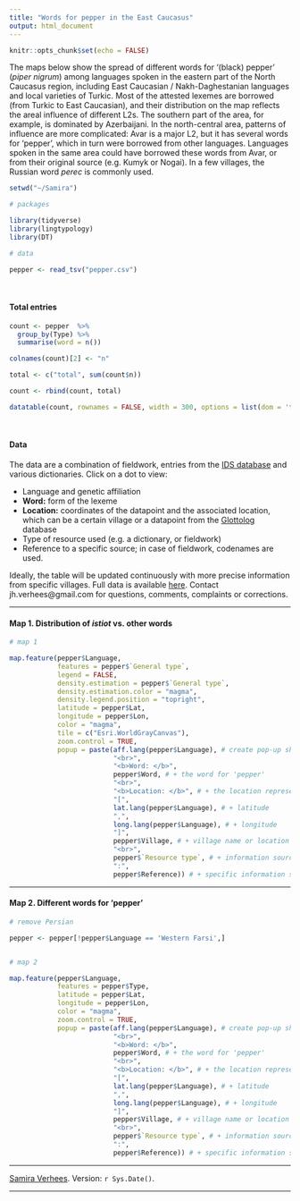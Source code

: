 ---
title: "Words for pepper in the East Caucasus"
output: html_document
---

```{r setup, include=FALSE, message = FALSE, warning = FALSE}
knitr::opts_chunk$set(echo = FALSE)
```

The maps below show the spread of different words for '(black) pepper' (*piper nigrum*) among languages spoken in the eastern part of the North Caucasus region, including East Caucasian / Nakh-Daghestanian languages and local varieties of Turkic. Most of the attested lexemes are borrowed (from Turkic to East Caucasian), and their distribution on the map reflects the areal influence of different L2s. The southern part of the area, for example, is dominated by Azerbaijani. In the north-central area, patterns of influence are more complicated: Avar is a major L2, but it has several words for 'pepper', which in turn were borrowed from other languages. Languages spoken in the same area could have borrowed these words from Avar, or from their original source (e.g. Kumyk or Nogai). In a few villages, the Russian word *perec* is commonly used.

```{r, echo = FALSE, include = TRUE, message = FALSE, warning = FALSE, fig.width=10}

setwd("~/Samira")

# packages

library(tidyverse)
library(lingtypology)
library(DT)

# data

pepper <- read_tsv("pepper.csv")

```

<br>

#### Total entries

```{r, echo = FALSE, include = TRUE, message = FALSE, warning = FALSE}

count <- pepper  %>%
  group_by(Type) %>%
  summarise(word = n())

colnames(count)[2] <- "n" 

total <- c("total", sum(count$n))

count <- rbind(count, total)

datatable(count, rownames = FALSE, width = 300, options = list(dom = 't'))

```

<br>

#### Data

The data are a combination of fieldwork, entries from the [IDS database](https://ids.clld.org/) and various dictionaries. Click on a dot to view:

* Language and genetic affiliation
* **Word:** form of the lexeme
* **Location:** coordinates of the datapoint and the associated location, which can be a certain village or a datapoint from the [Glottolog](https://glottolog.org/) database
* Type of resource used (e.g. a dictionary, or fieldwork)
* Reference to a specific source; in case of fieldwork, codenames are used.

Ideally, the table will be updated continuously with more precise information from specific villages. Full data is available [here](http://github.com/sverhees/loandatabase/tree/master/pepper). Contact jh.verhees@gmail.com for questions, comments, complaints or corrections.

---

#### Map 1. Distribution of *istiot* vs. other words

```{r, echo = FALSE, include = TRUE, message = FALSE, warning = FALSE, fig.width=10}




# map 1

map.feature(pepper$Language,
            features = pepper$`General type`,
            legend = FALSE,
            density.estimation = pepper$`General type`,
            density.estimation.color = "magma",
            density.legend.position = "topright",
            latitude = pepper$Lat,
            longitude = pepper$Lon,
            color = "magma",
            tile = c("Esri.WorldGrayCanvas"),
            zoom.control = TRUE,
            popup = paste(aff.lang(pepper$Language), # create pop-up showing language and genetic affiliation
                          "<br>",
                          "<b>Word: </b>",  
                          pepper$Word, # + the word for 'pepper'
                          "<br>",
                          "<b>Location: </b>", # + the location represented by the dot
                          "[",
                          lat.lang(pepper$Language), # + latitude
                          ",",
                          long.lang(pepper$Language), # + longitude
                          "]",
                          pepper$Village, # + village name or location name
                          "<br>",
                          pepper$`Resource type`, # + information source type
                          ":",
                          pepper$Reference)) # + specific information source


```

---

#### Map 2. Different words for 'pepper'

```{r, echo = FALSE, include = TRUE, message = FALSE, warning = FALSE, fig.width=10}


# remove Persian

pepper <- pepper[!pepper$Language == 'Western Farsi',]


# map 2

map.feature(pepper$Language,
            features = pepper$Type,
            latitude = pepper$Lat,
            longitude = pepper$Lon,
            color = "magma",
            zoom.control = TRUE,
            popup = paste(aff.lang(pepper$Language), # create pop-up showing language and genetic affiliation
                          "<br>",
                          "<b>Word: </b>",  
                          pepper$Word, # + the word for 'pepper'
                          "<br>",
                          "<b>Location: </b>", # + the location represented by the dot
                          "[",
                          lat.lang(pepper$Language), # + latitude
                          ",",
                          long.lang(pepper$Language), # + longitude
                          "]",
                          pepper$Village, # + village name or location name
                          "<br>",
                          pepper$`Resource type`, # + information source type
                          ":",
                          pepper$Reference)) # + specific information source

```

---

[Samira Verhees](https://github.com/sverhees). Version: `r Sys.Date()`.

---
